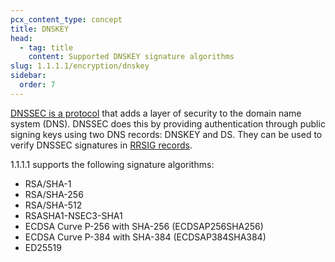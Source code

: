 ```yaml
---
pcx_content_type: concept
title: DNSKEY
head:
  - tag: title
    content: Supported DNSKEY signature algorithms
slug: 1.1.1.1/encryption/dnskey
sidebar:
  order: 7
---
```


[DNSSEC is a protocol](https://www.cloudflare.com/learning/dns/dns-records/dnskey-ds-records/) that adds a layer of security to the domain name system (DNS). DNSSEC does this by providing authentication through public signing keys using two DNS records: DNSKEY and DS. They can be used to verify DNSSEC signatures in [RRSIG records](https://www.cloudflare.com/dns/dnssec/how-dnssec-works/).

1.1.1.1 supports the following signature algorithms:

* RSA/SHA-1
* RSA/SHA-256
* RSA/SHA-512
* RSASHA1-NSEC3-SHA1
* ECDSA Curve P-256 with SHA-256 (ECDSAP256SHA256)
* ECDSA Curve P-384 with SHA-384 (ECDSAP384SHA384)
* ED25519
